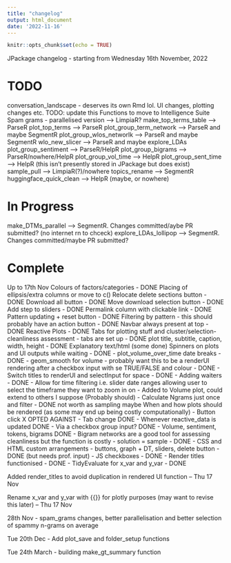 ```yaml
---
title: "changelog"
output: html_document
date: '2022-11-16'
---
```


```r
knitr::opts_chunk$set(echo = TRUE)
```

JPackage changelog - starting from Wednesday 16th November, 2022

# TODO
conversation_landscape - deserves its own Rmd lol. UI changes, plotting changes etc. TODO: update this
Functions to move to Intelligence Suite
Spam grams - parallelised version --> LimpiaR?
make_top_terms_table --> ParseR
plot_top_terms --> ParseR
plot_group_term_network --> ParseR and maybe SegmentR
plot_group_wlos_networlk --> ParseR and maybe SegmentR
wlo_new_slicer --> ParseR and maybe explore_LDAs
plot_group_sentiment --> ParseR/HelpR
plot_group_bigrams --> ParseR/nowhere/HelpR
plot_group_vol_time --> HelpR
plot_group_sent_time --> HelpR (this isn't presently stored in JPackage but does exist)
sample_pull --> LimpiaR(?)/nowhere
topics_rename --> SegmentR
huggingface_quick_clean --> HelpR (maybe, or nowhere)

# In Progress
make_DTMs_parallel --> SegmentR. Changes committed/aybe PR submitted? (no internet rn to chceck)
explore_LDAs_lollipop --> SegmentR. Changes committed/maybe PR submitted?


# Complete

Up to 17th Nov
Colours of factors/categories - DONE
Placing of ellipsis/extra columns or move to c()
Relocate delete sections button - DONE
Download all button - DONE
Move download selection button - DONE
Add step to sliders - DONE
Permalink column with clickable link - DONE
Pattern updating + reset button - DONE
Filtering by pattern - this should probably have an action button - DONE
Navbar always present at top - DONE
Reactive Plots - DONE
Tabs for plotting stuff and cluster/selection-cleanliness assessment - tabs are set up - DONE
plot title, subtitle, caption, width, height - DONE
Explanatory text/html (some done)
Spinners on plots and UI outputs while waiting - DONE
- plot_volume_over_time date breaks - DONE
- geom_smooth for volume - probably want this to be a renderUI rendering after a checkbox input with se TRUE/FALSE and colour - DONE
- Switch titles to renderUI and selectInput for space - DONE
- Adding waiters - DONE
- Allow for time filtering i.e. slider date ranges allowing user to select the timeframe they want to zoom in on - Added to Volume plot, could extend to others I suppose (Probably should)
- Calculate Ngrams just once and filter - DONE  not worth as sampling maybe
When and how plots should be rendered (as some may end up being costly computationally)
  - Button click X OPTED AGAINST
  - Tab change DONE
  - Whenever reactive_data is updated  DONE
  - Via a checkbox group input? DONE
  - Volume, sentiment, tokens, bigrams DONE
- Bigram networks are a good tool for assessing cleanliness but the function is costly - solution = sample - DONE
- CSS and HTML custom arrangements - buttons, graph + DT, sliders, delete button - DONE (but needs prof. input)
- JS checkboxes - DONE
- Render titles functionised - DONE
- TidyEvaluate for x_var and y_var - DONE

Added render_titles to avoid duplication in rendered UI function -- Thu 17 Nov

Rename x_var and y_var with {{}} for plotly purposes (may want to revise this later) -- Thu 17 Nov

28th Nov -
spam_grams changes, better parallelisation and better selection of spammy n-grams on average

Tue 20th Dec -
Add plot_save and folder_setup functions


Tue 24th March -
building make_gt_summary function
